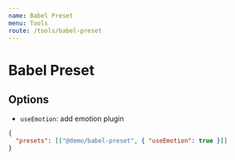 ```yaml
---
name: Babel Preset
menu: Tools
route: /tools/babel-preset
---
```



# Babel Preset

<PackageInfo />

## Options

- `useEmotion`: add emotion plugin

```json
{
  "presets": [["@demo/babel-preset", { "useEmotion": true }]]
}
```
